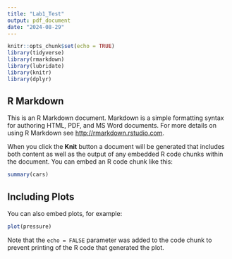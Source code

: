 ```yaml
---
title: "Lab1_Test"
output: pdf_document
date: "2024-08-29"
---
```


```r
knitr::opts_chunk$set(echo = TRUE)
library(tidyverse)
library(rmarkdown)
library(lubridate)
library(knitr)
library(dplyr)
```

## R Markdown

This is an R Markdown document. Markdown is a simple formatting syntax for authoring HTML, PDF, and MS Word documents. For more details on using R Markdown see <http://rmarkdown.rstudio.com>.

When you click the **Knit** button a document will be generated that includes both content as well as the output of any embedded R code chunks within the document. You can embed an R code chunk like this:

```r
summary(cars)
```

## Including Plots

You can also embed plots, for example:

```r
plot(pressure)
```

Note that the `echo = FALSE` parameter was added to the code chunk to prevent printing of the R code that generated the plot.
